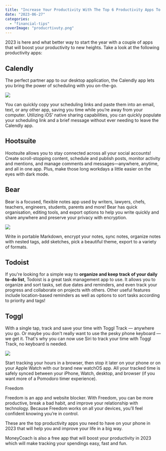 ```yaml
---
title: "Increase Your Productivity With The Top 6 Productivity Apps To Use in 2023"
date: "2023-06-27"
categories: 
  - "financial-tips"
coverImage: "producrtivuty.png"
---
```


2023 is here and what better way to start the year with a couple of apps that will boost your productivity to new heights. Take a look at the following productivity apps:

## Calendly

The perfect partner app to our desktop application, the Calendly app lets you bring the power of scheduling with you on-the-go.

![](/images/blog-images/Homepage-1024x535.png)

You can quickly copy your scheduling links and paste them into an email, text, or any other app, saving you time while you’re away from your computer. Utilizing iOS’ native sharing capabilities, you can quickly populate your scheduling link and a brief message without ever needing to leave the Calendly app.

## Hootsuite

Hootsuite allows you to stay connected across all your social accounts! Create scroll-stopping content, schedule and publish posts, monitor activity and mentions, and manage comments and messages—anywhere, anytime, and all in one app. Plus, make those long workdays a little easier on the eyes with dark mode.

## Bear

Bear is a focused, flexible notes app used by writers, lawyers, chefs, teachers, engineers, students, parents and more! Bear has quick organisation, editing tools, and export options to help you write quickly and share anywhere and preserve your privacy with encryption.

![](/images/blog-images/card-1024x561.jpg)

Write in portable Markdown, encrypt your notes, sync notes, organize notes with nested tags, add sketches, pick a beautiful theme, export to a variety of formats.

## Todoist

If you're looking for a simple way to **organize and keep track of your daily to-do list**, Todoist is a great task management app to use. It allows you to organize and sort tasks, set due dates and reminders, and even track your progress and collaborate on projects with others. Other useful features include location-based reminders as well as options to sort tasks according to priority and tags!

## Toggl

With a single tap, track and save your time with Toggl Track — anywhere you go. Or maybe you don't really want to use the pesky phone keyboard — we get it. That's why you can now use Siri to track your time with Toggl Track, no keyboard is needed.

![](/images/blog-images/toggl-apps.png)

Start tracking your hours in a browser, then stop it later on your phone or on your Apple Watch with our brand new watchOS app. All your tracked time is safely synced between your iPhone, Watch, desktop, and browser (if you want more of a Pomodoro timer experience).

Freedom

Freedom is an app and website blocker. With Freedom, you can be more productive, break a bad habit, and improve your relationship with technology. Because Freedom works on all your devices, you’ll feel confident knowing you’re in control.

These are the top productivity apps you need to have on your phone in 2023 that will help you and improve your life in a big way.

<AppDownloadLink>MoneyCoach</AppDownloadLink> is also a free app that will boost your productivity in 2023 which will make tracking your spendings easy, fast and fun.
